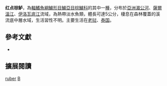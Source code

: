 {{Speciesbox 
| taxon = Badis ruber
| image = Badis ruber (Schreitmüller, 1923).jpg
| status = LC
| status_system = IUCN3.1
| authority = [[Schreitmüller|Schreitmüller]], 1923
| synonyms = *''Badis badis rubra'', Schreitmüller, 1923
}}

'''红点棕鲈'''，為[[輻鰭魚綱|輻鰭魚綱]][[鱸形目|鱸形目]][[鱸亞目|鱸亞目]][[棕鱸科|棕鱸科]]的其中一[[種|種]]，分布於[[亞洲|亞洲]][[湄公河|湄公河]]、[[薩爾溫江|薩爾溫江]]、[[伊洛瓦底江|伊洛瓦底江]]流域，為熱帶淡水魚類，體長可達5公分，棲息在森林覆蓋的溪流底中層水域，生活習性不明。主要生活在[[老挝|老挝]]、[[泰国|泰国]]。

==參考文獻 ==
*{{FishBase_species|genus=Badis|species=ruber|year=2016|month=9}}

== 擴展閱讀 ==
{{refbegin}}
{{wikispecies-inline|Badis ruber|红点棕鲈}}
{{refend}}
{{Taxonbar|from=Q6422501}}

[[Category:棕鱸屬|ruber]]
[[Category:1923年描述的魚類|B]]

{{鱸形目小作品}}